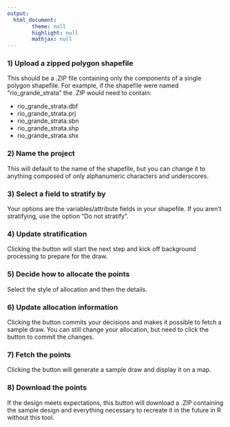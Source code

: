 ```yaml
---
output:
  html_document:
        theme: null
        highlight: null
        mathjax: null
---
```

### 1) Upload a zipped polygon shapefile
This should be a .ZIP file containing only the components of a single polygon shapefile. For example, if the shapefile were named "rio_grande_strata" the .ZIP would need to contain:

  - rio_grande_strata.dbf
  - rio_grande_strata.prj
  - rio_grande_strata.sbn
  - rio_grande_strata.shp
  - rio_grande_strata.shx

### 2) Name the project
This will default to the name of the shapefile, but you can change it to anything composed of only alphanumeric characters and underscores.

### 3) Select a field to stratify by
Your options are the variables/attribute fields in your shapefile. If you aren't stratifying, use the option "Do not stratify".

### 4) Update stratification
Clicking the button will start the next step and kick off background processing to prepare for the draw.

### 5) Decide how to allocate the points
Select the style of allocation and then the details.

### 6) Update allocation information
Clicking the button commits your decisions and makes it possible to fetch a sample draw. You can still change your allocation, but need to click the button to commit the changes.

### 7) Fetch the points
Clicking the button will generate a sample draw and display it on a map.

### 8) Download the points
If the design meets expectations, this button will download a .ZIP containing the sample design and everything necessary to recreate it in the future in R without this tool.
